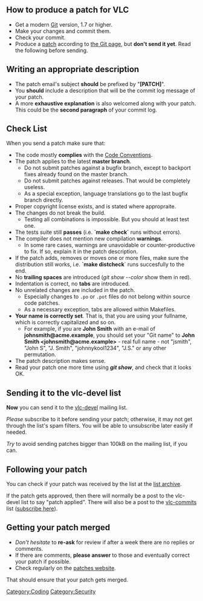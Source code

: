 == How to produce a patch for VLC  ==

*Get a modern [[Git]] version, 1.7 or higher.
*Make your changes and commit them.
*Check your commit.
*Produce a [[patch]] according to [[Git#Submitting_patches|the Git page]], but '''don't send it yet'''. Read the following before sending.

== Writing an appropriate description  ==

*The patch email's subject '''should''' be prefixed by "'''[PATCH]'''". 
*You '''should''' include a description that will be the commit log message of your patch.
*A more '''exhaustive explanation''' is also welcomed along with your patch. This could be the '''second paragraph''' of your commit log.

== Check List  ==

When you send a patch make sure that: 

* The code mostly '''complies''' with the [[Code Conventions]].
* The patch applies to the latest '''master branch'''.
** Do not submit patches against a bugfix branch, except to backport fixes already found on the master branch.
** Do not submit patches against releases. That would be completely useless.
** As a special exception, language translations go to the last bugfix branch directly.
* Proper copyright license exists, and is stated where appropraite.
* The changes do not break the build.
** Testing all combinations is impossible. But you should at least test one.
* The tests suite still '''passes''' (i.e. '''`make check`''' runs without errors).
* The compiler does not mention new compilation '''warnings'''.
** In some rare cases, warnings are unavoidable or counter-productive to fix. If so, explain it in the patch description.
* If the patch adds, removes or moves one or more files, make sure the distribution still works, i.e. '''`make distcheck'''` runs succesfully to the end.
* No '''trailing spaces''' are introduced (''git show --color'' show them in red).
* Indentation is correct, no '''tabs''' are introduced.
* No unrelated changes are included in the patch.
** Especially changes to <code>.po</code> or <code>.pot</code> files do not belong within source code patches.
** As a necessary exception, tabs are allowed within Makefiles.
* '''Your name is correctly set'''. That is, that you are using your fullname, which is correctly capitalized and so on.
** For example, if you are '''John Smith''' with an e-mail of '''johnsmith@acme.example''', you should set your "Git name" to '''John Smith <johnsmith@acme.example>''' - real full name - not "jsmith", "John S", "J. Smith", "johnnykool1234", "J.S." or any other permutation.
* The patch description makes sense.
* Read your patch one more time using '''''git show''''', and check that it looks OK.

== Sending it to the vlc-devel list ==

'''Now''' you can send it to the [http://mailman.videolan.org/listinfo/vlc-devel vlc-devel] mailing list.

''Please'' subscribe to it before sending your patch; otherwise, it may not get through the list's spam filters. You will be able to unsubscribe later easily if needed. 

''Try'' to avoid sending patches bigger than 100kB on the mailing list, if you can.

== Following your patch  ==

You can check if your patch was received by the list at the [http://mailman.videolan.org/pipermail/vlc-devel/ list archive]. 

If the patch gets approved, then there will normally be a post to the vlc-devel list to say "patch applied". There will also be a post to the [http://mailman.videolan.org/pipermail/vlc-commits/ vlc-commits] list ([http://mailman.videolan.org/listinfo/vlc-commits subscribe here]).

== Getting your patch merged  ==

* ''Don't hesitate'' to '''re-ask''' for review if after a week there are no replies or comments.
* If there are comments, '''please answer''' to those and eventually correct your patch if possible.
* Check regularly on the [http://patches.videolan.org/project/vlc-devel/list/ patches website].
That should ensure that your patch gets merged.

[[Category:Coding]]
[[Category:Security]]